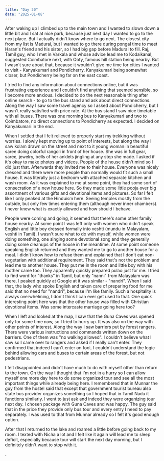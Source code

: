 ```yaml
---
title: "Day 20"
date: "2025-01-08"
---
```

After waking up I climbed up to the main town and I wanted to slown down a little bit and I sat at nice park, because just next day I wanted to go to the next place. But I actually didn't know where to go next. The closest city from my list is Madurai, but I wanted to go there during pongal time to meet Haran's friend and his sister, so I had big gap before Madurai to fill. Raj, Tamil guy, who I met in Varkala and whose advice lead me to Kodaikanal, suggested Coimbatore next, with Ooty, famous hill station being nearby. But I wasn't sure about that, because it wouldn't give me time for cities I wanted to visit - Kanyakumari and Pondicherry. Kanyakumari being somewhat closer, but Pondicherry being far on the east coast. 

I tried to find any information about connections online, but it was frustrating experience and I couldn't find anything that seemed sensible, so I become more anxious. I decided to do the next reasonable thing after online search - to go to the bus stand and ask about direct connections. Along the way I saw some travel agency so I asked about Pondicherry, but I wasn't really satisfied with price rate. At the bus stand I saw nice timetable with all buses. There was one morning bus to Kanyakumari and two to Coimbatore, no direct connections to Pondicherry as expected. I decided on Kanyakumari in the end. 

When I settled that I felt relieved to properly start my trekking without worries. I slowly kept moving up to point of interests, but along the way I saw kolam drawn on the street and next to it young woman in beautiful saree doing colorful rangoli in front of her house. She was in full gear, saree, jewelry, bells of her anklets jingling at any step she made. I asked if it's okay to make photos and videos. People of the house didn't mind so I did just that. Afterwards they invited me to their house. Everyone was nicely dressed and there were more people than normally would fit such a small house. It was literally just a bedroom with attached separate kitchen and wash room. As it was explained to me at some point, they had some sort of consecration of a new house here. So they made some little pooja over big assortment of various gifts and devotional items and pictures. So far I felt like I only peaked at the Hinduism here. Seeing temples mostly from the outside, but only few times entering them (although never inner chambers). I never knew what is exactly allowed and how should I behave.

People were coming and going, it seemed that there's some other family house nearby. At some point I was left only with women who didn't speak English and little boy dressed formally into veshti (mundu in Malayalam, veshti in Tamil). I wasn't sure what to do with myself, while women were doing something, one singing some devotional song and they generally doing some cleanups of the house in the meantime. At some point someone speaking English returned and they wanted me to go to another house for a meal. I didn't know how to refuse them and explained that I don't eat non-vegetarian with additional requirement. They said that's not the problem and lead me to another house. They put me in the room and little boy with his mother came too. They apparently quickly prepared pulao just for me. I tried to find word for "thanks" in Tamil, but only "nanni" from Malayalam was there. I peaked quickly at Google at it was similar - "nandri". When I said that, the lady who spoke English and taken care of preparing food for me said that no need for "nandri", because I'm like family. Such a hospitality is always overwhelming, I don't think I can ever get used to that. One quick interesting point here was that the other house was filled with Christian devotional items. Was some intercaste marriage going here too?

When I left and looked at the map, I saw that the Guna Caves was opened only for some time now, so I tried to hurry up. It was also on the way with other points of interest. Along the way I saw barriers put by forest rangers. There were various instructions and commands written down on the barriers. One of them was "no walking allowed". I couldn't believe what I saw so I came over to rangers and asked if I really can't enter. They confirmed that indeed I can't enter on foot. I couldn't understand the logic behind allowing cars and buses to certain areas of the forest, but not pedestrians.

I felt disappointed and didn't have much to do with myself other than return to the town. On the way I thought that I'm not in a hurry so I can allow myself one more day here to do some organized tour and see all the most important things while already being here. I remembered that in Munnar the guy from the hostel said that except that government tourist bureau also state bus provider organizes something so I hoped that in Tamil Nadu it functions similarly. I went to just ask and indeed they were organizing tour next day. I chosen package with Guna Caves and was happy. The guy said that in the price they provide only bus tour and every entry I need to pay separately. I was used to that from Munnar already so I felt it's good enough option.

After that I returned to the lake and roamed a little before going back to my room. I texted with Nicha a lot and I felt like it again will lead me to sleep deficit, especially because tour will start the next day morning, but I definitely didn't want to stop with it.

. 